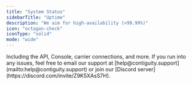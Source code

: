 ```yaml
---
title: "System Status"
sidebarTitle: "Uptime"
description: "We aim for high-availability (>99.99%)"
icon: "octagon-check"
iconType: "solid"
mode: "wide"
---
```


<Card title="Check the status of all of our services" icon="octagon-check" href="https://status.contiguity.com">
    Including the API, Console, carrier connections, and more.
</Card>

<Info>
If you run into any issues, feel free to email our support at [help@contiguity.support](mailto:help@contiguity.support) or join our [Discord server](https://discord.com/invite/Z9K5XAsS7H).
</Info>


<Landing />
<Deletecrumb />